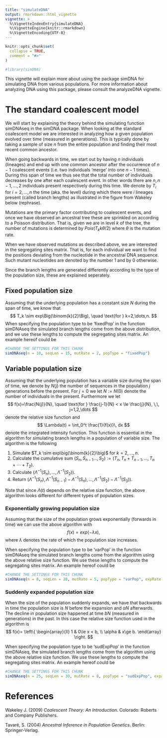 ```yaml
---
title: "simulateDNA"
output: rmarkdown::html_vignette
vignette: >
  %\VignetteIndexEntry{simulateDNA}
  %\VignetteEngine{knitr::rmarkdown}
  %\VignetteEncoding{UTF-8}
---
```


```r
knitr::opts_chunk$set(
  collapse = TRUE,
  comment = "#>"
)
```

```r
#library(simDNA)
```

This vignette will explain more about using the package simDNA for simulating DNA from various populations. For more information about analyzing DNA using this package, please consult the analyzeDNA vignette.

# The standard coalescent model
We will start by explaining the theory behind the simulating function simDNAseq in the simDNA package. When looking at the standard coalescent model we are interested in analyzing how a given population evolved over time (measured in generations). This is typically done by taking a sample of size $n$ from the entire population and finding their most recent common ancestor.

When going backwards in time, we start out by having $n$ individuals (lineages) and end up with one common ancestor after the occurrence of $n-1$ coalescent events (i.e. two individuals 'merge' into one $n-1$ times). During this span of time we thus see that the total number of individuals decreases by one after each coalescent event. In other words there are $n, n-1, \dots, 2$ individuals present respectively during this time. We denote by $T_i$ for $i=2,\dots ,n$ the time (aka. the level) during which there were $i$ lineages present (called branch lengths) as illustrated in the figure from Wakeley below (rephrase).

Mutations are the primary factor contributing to coalescent events, and once we have observed an ancestral tree these are sprinkled on according to a Poisson distribution. That is, given we are in level $k$ of the tree, the number of mutations is determined by $Pois(T_k k \theta/2)$ where $\theta$ is the mutation rate. 

When we have observed mutations as described above, we are interested in the segregating sites matrix. That is, for each individual we want to find the positions deviating from the nucleotide in the ancestral DNA sequence. Such mutant nucleotides are denoted by the number 1 and by 0 otherwise.

Since the branch lengths are generated differently according to the type of the population size, these are explained seperately.

## Fixed population size
Assuming that the underlying population has a constant size $N$ during the span of time, we know that 
$$ T_k \sim exp\Big(\binom{k}{2}\Big), \quad \text{for } k=2,\dots,n. $$
When specifying the population type to be 'fixedPop' in the function simDNAseq the simulated branch lengths come from the above distribution, and we use these lengths to compute the segregating sites matrix. An example hereof could be 
```r
#CHANGE THE SETTINGS FOR THIS CHUNK
simDNAseq(n = 10, seqLen = 15, mutRate = 2, popType = "fixedPop")
```

## Variable population size
Assuming that the underlying population has a variable size during the span of time, we denote by $N(j)$ the number of sequences in the population $j$ generations before the present. For $j=0$ we let $N := N(0)$ denote the number of individuals in the present. Furthermore we let $$ f(x)=\frac{N(j)}{N}, \quad \text{for } \frac{j-1}{N} < x \le \frac{j}{N}, \,\, j=1,2,\dots $$
denote the relative size function and 
$$ \Lambda(t) = \int_0^t \frac{1}{f(x)}\, dx $$
denote the integrated intensity function. This function is essential in the algorithm for simulating branch lengths in a population of variable size. The algorithm is the following

1. Simulate $T_k \sim exp\big(\binom{k}{2}\big)$ for $k=2,\dots,n$.  
2. Calculate the cumulative sum $(S_n,S_{n-1}\dots,S_2):=(T_n,T_n+T_{n-1},\dots,T_n+\cdots +T_2)$.  
3. Calculate $\big(\Lambda^{-1}(S_n),\dots,\Lambda^{-1}(S_2)\big)$.  
4. Return $\big(\Lambda^{-1}(S_n), \Lambda^{-1}(S_{n-1})-\Lambda^{-1}(S_n),\dots,\Lambda^{-1}(S_2)-\Lambda^{-1}(S_3)\big)$.  

Note that since $\Lambda(t)$ depends on the relative size function, the above algorithm looks different for different types of population sizes. 

### Exponentially growing population size
Assuming that the size of the population grows exponentially (forwards in time) we can use the above algorithm with 
$$ f(x)=exp(- \lambda x), $$
where $\lambda$ denotes the rate of which the population size increases.

When specifying the population type to be 'varPop' in the function simDNAseq the simulated branch lengths come from the algorithm using the above relative size function. We use these lengths to compute the segregating sites matrix. An example hereof could be
```r
#CHANGE THE SETTINGS FOR THIS CHUNK
simDNAseq(n = 8, seqLen = 20, mutRate = 5, popType = "varPop", expRate = 1.5)
```

### Suddenly expanded population size
When the size of the population suddenly expands, we have that backwards in time the population size is $N$ before the expansion and $\alpha N$ afterwards. The decline in population size happened at time $b N$ (measured in generations) in the past. In this case the relative size function used in the algorithm is
$$ f(x)= \left\{
\begin{array}{ll}
1 & 0\le x < b, \\
\alpha & x\ge b.
\end{array} \right. $$

When specifying the population type to be 'sudExpPop' in the function simDNAseq, the simulated branch lengths come from the algorithm using the above relative size function. We use these lengths to compute the segregating sites matrix. An example hereof could be
```r
#CHANGE THE SETTINGS FOR THIS CHUNK
simDNAseq(n = 25, seqLen = 30, mutRate = 8, popType = "sudExpPop", expansionTime = 2, proportion = 0.9)
```

# References
Wakeley J. (2009) *Coalescent Theory: An Introduction*. Colorado: Roberts and Company Publishers.

Tavaré, S. (2004) *Ancestral Inference in Population Genetics*. Berlin: Springer-Verlag.
